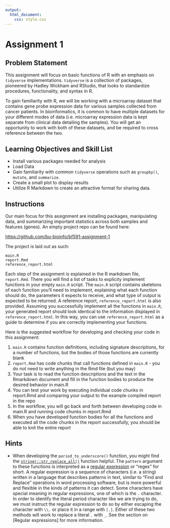 ```yaml
---
output:
  html_document:
    css: style.css
---
```


# Assignment 1 {-}

## Problem Statement {-}
This assignment will focus on basic functions of R with an emphasis on
`tidyverse` implementations. `tidyverse` is a collection of packages, pioneered
by Hadley Wickham and RStudio, that looks to standardize procedures,
functionality, and syntax in R.

To gain familiarity with R, we will be working with a microarray dataset that
contains gene probe expression data for various samples collected from cancer
patients. In bioinformatics, it is common to have multiple datasets for your
different modes of data (i.e. microarray expression data is kept separate
from clinical data detailing the samples). You will get an opportunity to work
with both of these datasets, and be required to cross reference between the two.

## Learning Objectives and Skill List {-}
- Install various packages needed for analysis
- Load Data
- Gain familiarity with common `tidyverse` operations such as `groupby()`,
`mutate`, and `summarize`.
- Create a small plot to display results
- Utilize R Markdown to create an attractive format for sharing data.

## Instructions {-}
Our main focus for this assignment are installing packages, manipulating data,
and summarizing important statistics across both samples and features (genes). An
empty project repo can be found here:

[https://github.com/bu-bioinfo/bf591-assignment-1](https://github.com/bu-bioinfo/bf591-assignment-1)

The project is laid out as such:  
```
main.R
report.Rmd
reference_report.html
```

Each step of the assignment is explained in the R markdown file, `report.Rmd`.
There you will find a list of tasks to explicity implement functions in your
empty `main.R` script. The `main.R` script contains skeletons of each function
you'll need to implement, explaining what each function should do, the parameters
it expects to receive, and what type of output is expected to be returned. A
reference report, `reference_report.html` is also provided. Assuming you successfully
implement all the functions in `main.R`, your generated report should look
identical to the information displayed in `reference_report.html`. In this way,
you can use `reference_report.html` as a guide to determine if you are correctly
implementing your functions.

Here is the suggested workflow for developing and checking your code in this
assignment:

1. `main.R` contains function definitions, including signature descriptions, for
  a number of functions, but the bodies of those functions are currently blank
2. `report.Rmd` has code chunks that call functions defined in `main.R` - you do
  not need to write anything in the Rmd file (but you may)
3. Your task is to read the function descriptions and the text in the Rmarkdown
  document and fill in the function bodies to produce the desired behavior in
  main.R
4. You can test your work by executing individual code chunks in report.Rmd and
  comparing your output to the example compiled report in the repo
5. In the workflow, you will go back and forth between developing code in main.R
  and running code chunks in report.Rmd
6. When you have developed function bodies for all the functions and executed
  all the code chunks in the report successfully, you should be able to knit the
  entire report

## Hints {-}

* When developing the `period_to_underscore()` function, you might find the
[`stringr::str_replace_all()`](https://stringr.tidyverse.org/reference/str_replace.html)
function helpful. The `pattern` argument to these functions is interpreted as
a [regular expression](#regular-expressions) or "regex" for short. A regular
expression is a sequence of characters (i.e. a string) written in a language
that describes patterns in text, similar to "Find and Replace" operations in
word processing software, but is more powerful and flexible in the kinds of
patterns it can detect. Some characters have special meaning in regular
expressions, one of which is the `.` character. In order to identify the literal
period character like we are trying to do, we must instruct the regular
expression to do so by either escaping the character with `\\.` or place it in a
range with `[.]`. Either of these two methods will work to replace a literal `.`
with `_`. See the section on [Regular expressions] for more information.
